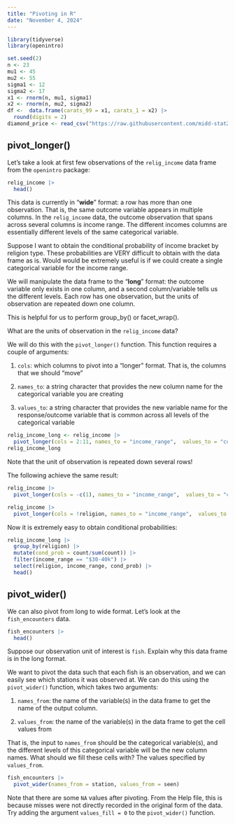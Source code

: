 ```yaml
---
title: "Pivoting in R"
date: "November 4, 2024"
---
```


```r
library(tidyverse)
library(openintro)
```

```r
set.seed(2)
n <- 23
mu1 <- 45
mu2 <- 55
sigma1 <- 12
sigma2 <- 17
x1 <- rnorm(n, mu1, sigma1)
x2 <- rnorm(n, mu2, sigma2)
df <-  data.frame(carats_99 = x1, carats_1 = x2) |>
  round(digits = 2)
diamond_price <- read_csv("https://raw.githubusercontent.com/midd-stat201-fall2024/midd-stat201-fall2024.github.io/refs/heads/main/data/diamonds.csv")
```


## pivot_longer()

Let's take a look at first few observations of the `relig_income` data frame from the `openintro` package:

```r
relig_income |>
  head()
```

This data is currently in "**wide**" format: a row has more than one observation. That is, the same outcome variable appears in multiple columns. In the `relig_income` data, the outcome observation that spans across several columns is income range. The different incomes columns are essentially different levels of the same categorical variable.

Suppose I want to obtain the conditional probability of income bracket by religion type. These probabilities are VERY difficult to obtain with the data frame as is. Would would be extremely useful is if we could create a single categorical variable for the income range.

We will manipulate the data frame to the "**long**" format: the outcome variable only exists in one column, and a second column/variable tells us the different levels. Each row has one observation, but the units of observation are repeated down one column.

::: column-margin
This is helpful for us to perform group_by() or facet_wrap().
:::

::: {.callout-tip collapse="false" icon="false"}
What are the units of observation in the `relig_income` data? 
:::



We will do this with the `pivot_longer()` function. This function requires a couple of arguments:

1.  `cols`: which columns to pivot into a "longer" format. That is, the columns that we should "move"

2.  `names_to`: a string character that provides the new column name for the categorical variable you are creating

3.  `values_to`: a string character that provides the new variable name for the response/outcome variable that is common across all levels of the categorical variable

```r
relig_income_long <- relig_income |>
  pivot_longer(cols = 2:11, names_to = "income_range",  values_to = "count")
relig_income_long 
```

::: column-margin
Note that the unit of observation is repeated down several rows!
:::

The following achieve the same result: 

```r
relig_income |>
  pivot_longer(cols = -c(1), names_to = "income_range",  values_to = "count")

relig_income |>
  pivot_longer(cols = !religion, names_to = "income_range",  values_to = "count")
```

Now it is extremely easy to obtain conditional probabilities:

```r
relig_income_long |>
  group_by(religion) |>
  mutate(cond_prob = count/sum(count)) |>
  filter(income_range == "$30-40k") |>
  select(religion, income_range, cond_prob) |>
  head()
```

## pivot_wider()

We can also pivot from long to wide format. Let's look at the `fish_encounters` data.

```r
fish_encounters |>
  head()
```

::: {.callout-tip collapse="false" icon="false"}

Suppose our observation unit of interest is `fish`. Explain why this data frame is in the long format.
:::

We want to pivot the data such that each fish is an observation, and we can easily see which stations it was observed at. We can do this using the `pivot_wider()` function, which takes two arguments:

1. `names_from`: the name of the variable(s) in the data frame to get the name of the output column. 

2. `values_from`: the name of the variable(s) in the data frame to get the cell values from

That is, the input to `names_from` should be the categorical variable(s), and the different levels of this categorical variable will be the new column names. What should we fill these cells with? The values specified by `values_from`.

```r
fish_encounters |>
  pivot_wider(names_from = station, values_from = seen)
```

::: column-margin
Note that there are some `NA` values after pivoting. From the Help file, this is because misses were not directly recorded in the original form of the data. Try adding the argument `values_fill = 0` to the `pivot_wider()` function. 
:::
